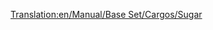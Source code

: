 [[Translation:en/Manual/Base Set/Cargos/Sugar]]

{{ru/Manual/Base Set/Cargos/Груз|груз=Сахар
|изображение=en/Manual/Base Set/SugarMine.png
|производит=[[ru/Manual/Base Set/Industries/Сахарная шахта|Сахарная шахта]]
|принимает=[[ru/Manual/Base Set/Industries/Конфетная фабрика|Конфетная фабрика]]
}}